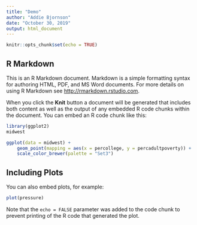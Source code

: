 ```yaml
---
title: "Demo"
author: "Addie Bjornson"
date: "October 30, 2019"
output: html_document
---
```


```r
knitr::opts_chunk$set(echo = TRUE)
```

## R Markdown

This is an R Markdown document. Markdown is a simple formatting syntax for authoring HTML, PDF, and MS Word documents. For more details on using R Markdown see <http://rmarkdown.rstudio.com>.

When you click the **Knit** button a document will be generated that includes both content as well as the output of any embedded R code chunks within the document. You can embed an R code chunk like this:

```r
library(ggplot2)
midwest

ggplot(data = midwest) +
    geom_point(mapping = aes(x = percollege, y = percadultpoverty)) + 
    scale_color_brewer(palette = "Set3")

```

## Including Plots

You can also embed plots, for example:

```r
plot(pressure)
```

Note that the `echo = FALSE` parameter was added to the code chunk to prevent printing of the R code that generated the plot.
